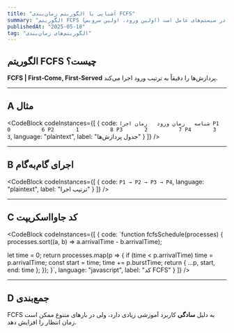 ```yaml
---
title: "آشنایی با الگوریتم زمان‌بندی FCFS"
summary: "الگوریتم FCFS (اولین ورود، اولین سرویس) ساده‌ترین سیاست زمان‌بندی در سیستم‌های عامل است."
publishedAt: "2025-05-18"
tag: "الگوریتم‌های زمان‌بندی"
---
```



## الگوریتم FCFS چیست؟

**FCFS | First‑Come, First‑Served** پردازش‌ها را دقیقاً به ترتیب ورود اجرا می‌کند.

---

## A مثال

<CodeBlock
  codeInstances={[
    {
      code: `شناسه   زمان ورود   زمان اجرا
P1       0          6
P2       1          8
P3       2          7
P4       3          3`,
      language: "plaintext",
      label: "جدول پردازش‌ها"
    }
  ]}
/>

---

## B اجرای گام‌به‌گام

<CodeBlock
  codeInstances={[
    {
      code: `P1 → P2 → P3 → P4`,
      language: "plaintext",
      label: "ترتیب اجرا"
    }
  ]}
/>

---

## C کد جاوااسکریپت

<CodeBlock
  codeInstances={[
    {
      code: `function fcfsSchedule(processes) {
  processes.sort((a, b) => a.arrivalTime - b.arrivalTime);

  let time = 0;
  return processes.map(p => {
    if (time < p.arrivalTime) time = p.arrivalTime;
    const start = time;
    time += p.burstTime;
    return { ...p, start, end: time };
  });
}`,
      language: "javascript",
      label: "کد FCFS"
    }
  ]}
/>

---

## D جمع‌بندی

FCFS به دلیل **سادگی** کاربرد آموزشی زیادی دارد، ولی در بارهای متنوع ممکن است زمان انتظار را افزایش دهد.
